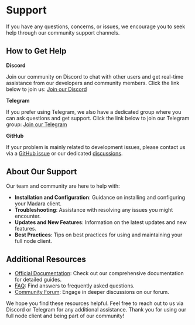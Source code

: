 # Support

If you have any questions, concerns, or issues, we encourage you to seek help through our community support channels.

## How to Get Help

**Discord**

Join our community on Discord to chat with other users and get real-time assistance from our developers and community members. Click the link below to join us: [Join our Discord](https://discord.com/invite/4WvQpVjsn4)

**Telegram**

If you prefer using Telegram, we also have a dedicated group where you can ask questions and get support. Click the link below to join our Telegram group: [Join our Telegram](https://t.me/MadaraStarknet)

**GitHub**

If your problem is mainly related to development issues, please contact us via a [GitHub issue](https://github.com/keep-starknet-strange/madara/issues) or our dedicated [discussions](https://github.com/keep-starknet-strange/madara/discussions).

## About Our Support

Our team and community are here to help with:

- **Installation and Configuration**: Guidance on installing and configuring your Madara client.
- **Troubleshooting**: Assistance with resolving any issues you might encounter.
- **Updates and New Features**: Information on the latest updates and new features.
- **Best Practices**: Tips on best practices for using and maintaining your full node client.

## Additional Resources

- [Official Documentation](#): Check out our comprehensive documentation for detailed guides.
- [FAQ](#): Find answers to frequently asked questions.
- [Community Forum](#): Engage in deeper discussions on our forum.

We hope you find these resources helpful. Feel free to reach out to us via Discord or Telegram for any additional assistance. Thank you for using our full node client and being part of our community!

